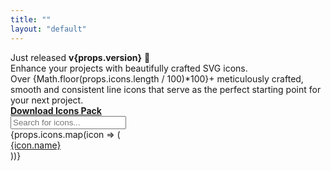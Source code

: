 ```yaml
---
title: ""
layout: "default"
---
```


<div className="pb-28 pt-16 md:pt-28">
    <div className="flex justify-center w-full mb-4">
        <a className="inline-flex items-center gap-2 rounded-lg bg-gray-200 px-3 py-1 text-sm font-medium no-underline">
            <span className="text-gray-800">Just released <b>v{props.version}</b></span>
            <span>🎉</span>
        </a>
    </div>
    <div className="font-black text-6xl sm:text-7xl mb-6 leading-tight tracking-tight text-gray-800 maxw-5xl w-full text-center mx-auto">
        <span>Enhance your projects with beautifully crafted SVG icons.</span> 
    </div>
    <div className="maxw-3xl mt-0 mb-8 text-lg sm:text-2xl text-center leading-relaxed mx-auto w-full">
        <span>Over {Math.floor(props.icons.length / 100)*100}+ meticulously crafted, smooth and consistent line icons that serve as the perfect starting point for your next project.</span>
    </div>
    <div className="flex justify-center w-full">
        <a href={`${props.repository}/releases`} target="_blank" className="flex items-center p-4 rounded-md bg-gray-900 hover:bg-gray-800 text-white cursor-pointer no-underline">
            <div className="text-xl mr-2">
                <Icon icon="download" />
            </div>
            <strong>Download Icons Pack</strong>
        </a>
    </div>
</div>
<section className="w-full">
    <div className="mb-6">
        <div className="relative">
            <div className="flex items-center text-2xl absolute top-0 left-0 p-2">
                <Icon icon="search" />
            </div>
            <input type="text" id="search" className="block bg-white w-full focus:outline-2 focus:outline-gray-500 border border-gray-300 rounded-md pl-10" placeholder="Search for icons..." />
        </div>
    </div>
    <div className="grid grid-cols-3 md:grid-cols-6 lg:grid-cols-10 gap-2 w-full">
    {props.icons.map(icon => (
        <a key={icon.name} href={`${icon.name}.html`} className="flex flex-col p-4 rounded-lg hover:bg-gray-100 cursor-pointer no-underline text-gray-800" data-icon-name={icon.name} data-icon-tags={icon.tags.join(",")}>
            <div className="flex justify-center text-3xl">
                <Icon icon={icon.name} />
            </div>
            <div className="o-50 text-2xs text-center mt-2">
                <span>{icon.name}</span>
            </div>
        </a>
    ))}
    </div>
</section>

<script type="text/javascript" dangerouslySetInnerHTML={{ __html: `
    let allVisible = true;
    const isIconVisible = (value, target) => {
        const name = target.dataset.iconName || "";
        const tags = (target.dataset.iconTags || "").split(",");

        return name.includes(value) || tags.some(t => t.includes(value));
    };
    document.querySelector("input#search").addEventListener("input", event => {
        const value = event.target.value || "";
        // let count = 0;
        if (value.length >= 3 || !allVisible) {
            allVisible = value.length < 3;
            Array.from(document.querySelectorAll("a[data-icon-name]")).forEach(item => {
                // if (value.length < 3 || item.dataset.icon.includes(value)) {
                if (value.length < 3 || isIconVisible(value, item)) {
                    // count = count + 1;
                    item.style.display = "";
                }
                else {
                    item.style.display = "none";
                }
            });
            // Hide or display the empty block
            // document.querySelector("div#empty").style.display = count === 0 ? "" : "none";
        }
    });
`}} />

